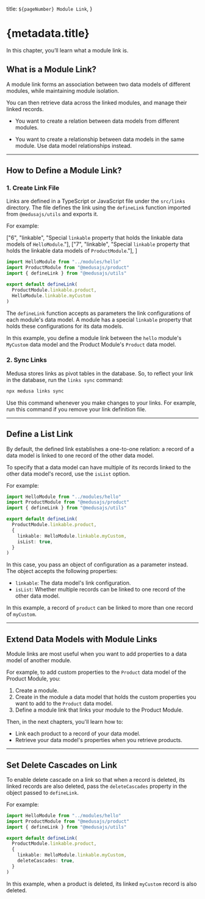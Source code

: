 
  title: `${pageNumber} Module Link`,
}

# {metadata.title} <BetaBadge text="Beta" tooltipText="Module links are in active development." />

In this chapter, you’ll learn what a module link is.

## What is a Module Link?

A module link forms an association between two data models of different modules, while maintaining module isolation.

You can then retrieve data across the linked modules, and manage their linked records.

<Note title="Use module links when" type="success">

- You want to create a relation between data models from different modules.

</Note>

<Note title="Don't use module links if" type="error">

- You want to create a relationship between data models in the same module. Use data model relationships instead.

</Note>

---

## How to Define a Module Link?

### 1. Create Link File

Links are defined in a TypeScript or JavaScript file under the `src/links` directory. The file defines the link using the `defineLink` function imported from `@medusajs/utils` and exports it.

For example:

  ["6", "linkable", "Special `linkable` property that holds the linkable data models of `HelloModule`."],
  ["7", "linkable", "Special `linkable` property that holds the linkable data models of `ProductModule`."],
]

```ts title="src/links/hello-product.ts" highlights={highlights}
import HelloModule from "../modules/hello"
import ProductModule from "@medusajs/product"
import { defineLink } from "@medusajs/utils"

export default defineLink(
  ProductModule.linkable.product,
  HelloModule.linkable.myCustom
)
```

The `defineLink` function accepts as parameters the link configurations of each module's data model. A module has a special `linkable` property that holds these configurations for its data models.

In this example, you define a module link between the `hello` module's `MyCustom` data model and the Product Module's `Product` data model.

### 2. Sync Links

Medusa stores links as pivot tables in the database. So, to reflect your link in the database, run the `links sync` command:

```bash
npx medusa links sync
```

Use this command whenever you make changes to your links. For example, run this command if you remove your link definition file.

---

## Define a List Link

By default, the defined link establishes a one-to-one relation: a record of a data model is linked to one record of the other data model.

To specify that a data model can have multiple of its records linked to the other data model's record, use the `isList` option.

For example:

```ts
import HelloModule from "../modules/hello"
import ProductModule from "@medusajs/product"
import { defineLink } from "@medusajs/utils"

export default defineLink(
  ProductModule.linkable.product,
  {
    linkable: HelloModule.linkable.myCustom,
    isList: true,
  }
)
```

In this case, you pass an object of configuration as a parameter instead. The object accepts the following properties:

- `linkable`: The data model's link configuration.
- `isList`: Whether multiple records can be linked to one record of the other data model.

In this example, a record of `product` can be linked to more than one record of `myCustom`.

---

## Extend Data Models with Module Links

Module links are most useful when you want to add properties to a data model of another module.

For example, to add custom properties to the `Product` data model of the Product Module, you:

1. Create a module.
2. Create in the module a data model that holds the custom properties you want to add to the `Product` data model.
2. Define a module link that links your module to the Product Module.

Then, in the next chapters, you'll learn how to:

- Link each product to a record of your data model.
- Retrieve your data model's properties when you retrieve products.

---

## Set Delete Cascades on Link

To enable delete cascade on a link so that when a record is deleted, its linked records are also deleted, pass the `deleteCascades` property in the object passed to `defineLink`.

For example:

```ts
import HelloModule from "../modules/hello"
import ProductModule from "@medusajs/product"
import { defineLink } from "@medusajs/utils"

export default defineLink(
  ProductModule.linkable.product,
  {
    linkable: HelloModule.linkable.myCustom,
    deleteCascades: true,
  }
)
```

In this example, when a product is deleted, its linked `myCustom` record is also deleted.